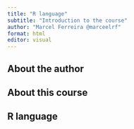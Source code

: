 ```yaml
---
title: "R language"
subtitle: "Introduction to the course"
author: "Marcel Ferreira @marceelrf"
format: html
editor: visual
---
```


## About the author

## About this course

## R language
